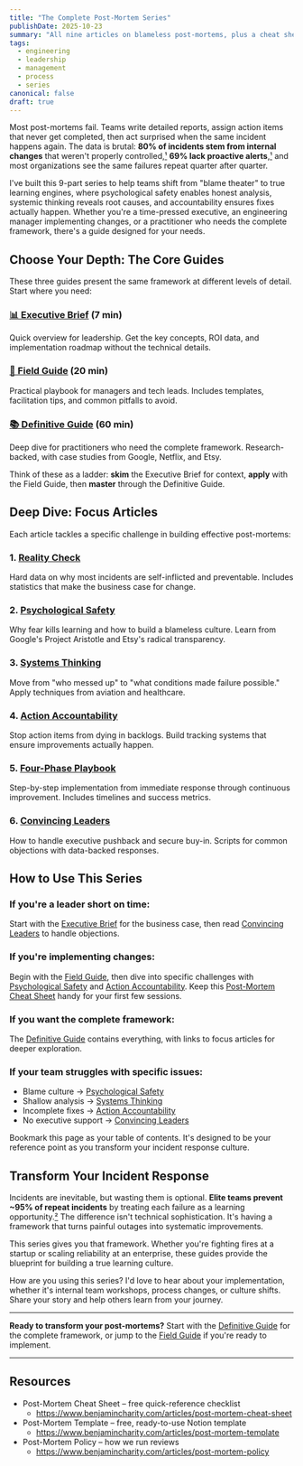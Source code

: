 ```yaml
---
title: "The Complete Post-Mortem Series"
publishDate: 2025-10-23
summary: "All nine articles on blameless post-mortems, plus a cheat sheet, template, and policy."
tags:
  - engineering
  - leadership
  - management
  - process
  - series
canonical: false
draft: true
---
```


Most post-mortems fail. Teams write detailed reports, assign action items that never get completed, then act surprised when the same incident happens again. The data is brutal: **80% of incidents stem from internal changes** that weren't properly controlled,[¹](/articles/post-mortem-definitive-guide#user-content-fn-1) **69% lack proactive alerts**,[¹](/articles/post-mortem-definitive-guide#user-content-fn-1) and most organizations see the same failures repeat quarter after quarter.

I've built this 9-part series to help teams shift from "blame theater" to true learning engines, where psychological safety enables honest analysis, systemic thinking reveals root causes, and accountability ensures fixes actually happen. Whether you're a time-pressed executive, an engineering manager implementing changes, or a practitioner who needs the complete framework, there's a guide designed for your needs.

## Choose Your Depth: The Core Guides

These three guides present the same framework at different levels of detail. Start where you need:

### [📊 Executive Brief](/articles/post-mortem-executive-brief) (7 min)
Quick overview for leadership. Get the key concepts, ROI data, and implementation roadmap without the technical details.

### [🔧 Field Guide](/articles/post-mortem-field-guide) (20 min)
Practical playbook for managers and tech leads. Includes templates, facilitation tips, and common pitfalls to avoid.

### [📚 Definitive Guide](/articles/post-mortem-definitive-guide) (60 min)
Deep dive for practitioners who need the complete framework. Research-backed, with case studies from Google, Netflix, and Etsy.

Think of these as a ladder: **skim** the Executive Brief for context, **apply** with the Field Guide, then **master** through the Definitive Guide.

## Deep Dive: Focus Articles

Each article tackles a specific challenge in building effective post-mortems:

### 1. [Reality Check](/articles/post-mortem-reality-check)
Hard data on why most incidents are self-inflicted and preventable. Includes statistics that make the business case for change.

### 2. [Psychological Safety](/articles/post-mortem-psychological-safety)
Why fear kills learning and how to build a blameless culture. Learn from Google's Project Aristotle and Etsy's radical transparency.

### 3. [Systems Thinking](/articles/post-mortem-systems-thinking)
Move from "who messed up" to "what conditions made failure possible." Apply techniques from aviation and healthcare.

### 4. [Action Accountability](/articles/post-mortem-action-accountability)
Stop action items from dying in backlogs. Build tracking systems that ensure improvements actually happen.

### 5. [Four-Phase Playbook](/articles/post-mortem-implementation-playbook)
Step-by-step implementation from immediate response through continuous improvement. Includes timelines and success metrics.

### 6. [Convincing Leaders](/articles/post-mortem-leadership-buy-in)
How to handle executive pushback and secure buy-in. Scripts for common objections with data-backed responses.

## How to Use This Series

### If you're a leader short on time:
Start with the [Executive Brief](/articles/post-mortem-executive-brief) for the business case, then read [Convincing Leaders](/articles/post-mortem-leadership-buy-in) to handle objections.

### If you're implementing changes:
Begin with the [Field Guide](/articles/post-mortem-field-guide), then dive into specific challenges with [Psychological Safety](/articles/post-mortem-psychological-safety) and [Action Accountability](/articles/post-mortem-action-accountability). Keep this [Post-Mortem Cheat Sheet](https://benjamincharity.notion.site/Post-Mortem-Cheat-Sheet-27b6edefd08e807ab127d93c09411e63) handy for your first few sessions.

### If you want the complete framework:
The [Definitive Guide](/articles/post-mortem-definitive-guide) contains everything, with links to focus articles for deeper exploration.

### If your team struggles with specific issues:
- Blame culture → [Psychological Safety](/articles/post-mortem-psychological-safety)
- Shallow analysis → [Systems Thinking](/articles/post-mortem-systems-thinking)
- Incomplete fixes → [Action Accountability](/articles/post-mortem-action-accountability)
- No executive support → [Convincing Leaders](/articles/post-mortem-leadership-buy-in)

Bookmark this page as your table of contents. It's designed to be your reference point as you transform your incident response culture.

## Transform Your Incident Response

Incidents are inevitable, but wasting them is optional. **Elite teams prevent ~95% of repeat incidents** by treating each failure as a learning opportunity.[²](/articles/post-mortem-definitive-guide#user-content-fn-2) The difference isn't technical sophistication. It's having a framework that turns painful outages into systematic improvements.

This series gives you that framework. Whether you're fighting fires at a startup or scaling reliability at an enterprise, these guides provide the blueprint for building a true learning culture.

How are you using this series? I'd love to hear about your implementation, whether it's internal team workshops, process changes, or culture shifts. Share your story and help others learn from your journey.

---

**Ready to transform your post-mortems?** Start with the [Definitive Guide](/articles/post-mortem-definitive-guide) for the complete framework, or jump to the [Field Guide](/articles/post-mortem-field-guide) if you're ready to implement.

---

## Resources

- Post-Mortem Cheat Sheet – free quick-reference checklist
  - https://www.benjamincharity.com/articles/post-mortem-cheat-sheet
- Post-Mortem Template – free, ready-to-use Notion template
  - https://www.benjamincharity.com/articles/post-mortem-template
- Post-Mortem Policy – how we run reviews
  - https://www.benjamincharity.com/articles/post-mortem-policy

